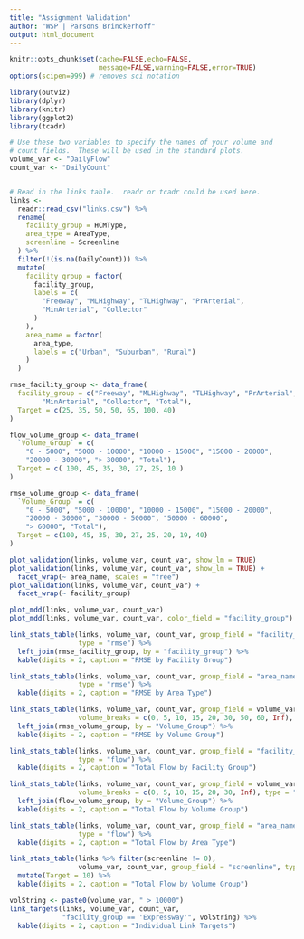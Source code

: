 ```yaml
---
title: "Assignment Validation"
author: "WSP | Parsons Brinckerhoff"
output: html_document
---
```


```r
knitr::opts_chunk$set(cache=FALSE,echo=FALSE,
                      message=FALSE,warning=FALSE,error=TRUE)
options(scipen=999) # removes sci notation
```


```r
library(outviz)
library(dplyr)
library(knitr)
library(ggplot2)
library(tcadr)
```


```r
# Use these two variables to specify the names of your volume and
# count fields.  These will be used in the standard plots.
volume_var <- "DailyFlow"
count_var <- "DailyCount"


# Read in the links table.  readr or tcadr could be used here.
links <-
  readr::read_csv("links.csv") %>%
  rename(
    facility_group = HCMType,
    area_type = AreaType,
    screenline = Screenline
  ) %>%
  filter(!(is.na(DailyCount))) %>%
  mutate(
    facility_group = factor(
      facility_group,
      labels = c(
        "Freeway", "MLHighway", "TLHighway", "PrArterial",
        "MinArterial", "Collector"
      )
    ),
    area_name = factor(
      area_type,
      labels = c("Urban", "Suburban", "Rural")
    )
  )
```

```r
rmse_facility_group <- data_frame(
  facility_group = c("Freeway", "MLHighway", "TLHighway", "PrArterial",
        "MinArterial", "Collector", "Total"),
  Target = c(25, 35, 50, 50, 65, 100, 40)
)

flow_volume_group <- data_frame(
  `Volume_Group` = c(
    "0 - 5000", "5000 - 10000", "10000 - 15000", "15000 - 20000",
    "20000 - 30000", "> 30000", "Total"),
  Target = c( 100, 45, 35, 30, 27, 25, 10 )
)

rmse_volume_group <- data_frame(
  `Volume_Group` = c(
    "0 - 5000", "5000 - 10000", "10000 - 15000", "15000 - 20000",
    "20000 - 30000", "30000 - 50000", "50000 - 60000",
    "> 60000", "Total"),
  Target = c(100, 45, 35, 30, 27, 25, 20, 19, 40)
)
```

```r
plot_validation(links, volume_var, count_var, show_lm = TRUE)
plot_validation(links, volume_var, count_var, show_lm = TRUE) +
  facet_wrap(~ area_name, scales = "free")
plot_validation(links, volume_var, count_var) +
  facet_wrap(~ facility_group)
```

```r
plot_mdd(links, volume_var, count_var)
plot_mdd(links, volume_var, count_var, color_field = "facility_group")
```

```r
link_stats_table(links, volume_var, count_var, group_field = "facility_group",
                 type = "rmse") %>%
  left_join(rmse_facility_group, by = "facility_group") %>%
  kable(digits = 2, caption = "RMSE by Facility Group")

link_stats_table(links, volume_var, count_var, group_field = "area_name",
                 type = "rmse") %>%
  kable(digits = 2, caption = "RMSE by Area Type")

link_stats_table(links, volume_var, count_var, group_field = volume_var,
                 volume_breaks = c(0, 5, 10, 15, 20, 30, 50, 60, Inf), type = "rmse") %>%
  left_join(rmse_volume_group, by = "Volume_Group") %>%
  kable(digits = 2, caption = "RMSE by Volume Group")
```

```r
link_stats_table(links, volume_var, count_var, group_field = "facility_group",
                 type = "flow") %>%
  kable(digits = 2, caption = "Total Flow by Facility Group")

link_stats_table(links, volume_var, count_var, group_field = volume_var,
                 volume_breaks = c(0, 5, 10, 15, 20, 30, Inf), type = "flow") %>%
  left_join(flow_volume_group, by = "Volume_Group") %>%
  kable(digits = 2, caption = "Total Flow by Volume Group")

link_stats_table(links, volume_var, count_var, group_field = "area_name",
                 type = "flow") %>%
  kable(digits = 2, caption = "Total Flow by Area Type")

link_stats_table(links %>% filter(screenline != 0),
                 volume_var, count_var, group_field = "screenline", type = "flow") %>%
  mutate(Target = 10) %>%
  kable(digits = 2, caption = "Total Flow by Volume Group")
```

```r
volString <- paste0(volume_var, " > 10000")
link_targets(links, volume_var, count_var,
             "facility_group == 'Expressway'", volString) %>%
  kable(digits = 2, caption = "Individual Link Targets")
```
